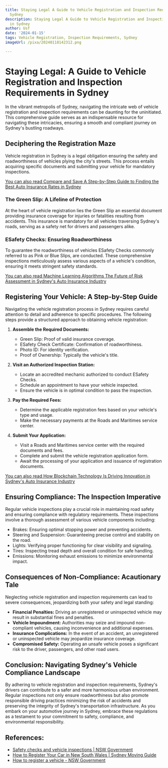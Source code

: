 ```yaml
---
title: Staying Legal A Guide to Vehicle Registration and Inspection Requirements in
  Sydney
description: Staying Legal A Guide to Vehicle Registration and Inspection Requirements
  in Sydney
author: Usf
date: '2024-01-15'
tags: Vehicle Registration, Inspection Requirements, Sydney
imageUrl: /pixa/20240118142312.png

---
```

# Staying Legal: A Guide to Vehicle Registration and Inspection Requirements in  Sydney

In the vibrant metropolis of Sydney, navigating the intricate web of vehicle registration and inspection requirements can be daunting for  the uninitiated. This comprehensive guide serves as an indispensable resource for navigating these intricacies, ensuring  a  smooth and compliant journey  on Sydney's bustling roadways.

## Deciphering the Registration Maze

Vehicle registration in Sydney  is a legal obligation ensuring the safety and roadworthiness of vehicles plying the city's streets. This process entails acquiring specific documents and submitting your vehicle for mandatory inspections.

[You can  also read Compare and Save A Step-by-Step Guide to Finding the  Best  Auto  Insurance Rates in Sydney](Compare%20and%20Save%20A%20Step-by-Step%20Guide%20to%20Finding%20the%20Best%20Auto%20Insurance%20Rates%20in%20Sydney)


### The Green Slip: A Lifeline of Protection

At the heart  of vehicle registration lies the Green Slip  an essential document providing insurance coverage for injuries or fatalities resulting  from accidents. This insurance is mandatory for all vehicles traversing Sydney's roads, serving as a safety net for drivers and passengers alike.

### ESafety Checks: Ensuring Roadworthiness

To guarantee the roadworthiness of vehicles ESafety Checks commonly referred to as Pink or Blue Slips,  are  conducted. These comprehensive inspections meticulously assess various aspects of a vehicle's condition, ensuring it meets stringent safety standards.

[You can also read  Machine Learning Algorithms The Future of Risk Assessment in Sydney's Auto Insurance Industry](Machine%20Learning%20Algorithms%20The%20Future%20of%20Risk%20Assessment%20in%20Sydney%27s%20Auto%20Insurance%20Industry)


## Registering  Your Vehicle: A Step-by-Step Guide

Navigating the vehicle registration process in Sydney requires careful attention to detail  and adherence  to specific procedures. The following steps provide a structured approach to obtaining  vehicle registration:

1. **Assemble the Required Documents:**

    - Green Slip: Proof of valid insurance coverage.
   -  ESafety  Check Certificate: Confirmation of roadworthiness.
   -  Photo ID:  For identity verification.
   - Proof of Ownership: Typically the vehicle's  title.

2. **Visit an Authorized Inspection Station:**

   - Locate an accredited mechanic authorized to conduct ESafety Checks.
    - Schedule an appointment to have your vehicle inspected.
    -  Ensure the vehicle is in optimal condition to pass the inspection.

3. **Pay the Required Fees:**

   - Determine the applicable registration fees based on your vehicle's  type  and usage.
   -  Make the necessary payments at the Roads and Maritimes service center.

4. **Submit  Your Application:**

    - Visit a Roads and Maritimes service center with  the required documents  and fees.
   - Complete and submit the vehicle registration application form.
   - Await the  processing of your application and issuance  of registration documents.

[You can also read How Blockchain Technology Is Driving Innovation in Sydney's  Auto Insurance Industry](How%20Blockchain%20Technology%20Is%20Driving%20Innovation%20in%20Sydney%27s%20Auto%20Insurance%20Industry)


## Ensuring Compliance: The Inspection Imperative

Regular  vehicle inspections play a crucial role in maintaining road safety and  ensuring compliance with  regulatory requirements. These inspections involve a thorough  assessment of various vehicle  components including:

- Brakes: Ensuring optimal stopping power and preventing accidents.
- Steering and Suspension:  Guaranteeing precise  control and stability on the road.
- Lights:  Verifying  proper  functioning for clear visibility and signaling.
- Tires: Inspecting tread depth and overall condition for safe handling.
- Emissions: Monitoring exhaust emissions to minimize environmental  impact.

## Consequences of Non-Compliance: Acautionary Tale

Neglecting vehicle registration and inspection requirements can lead to severe consequences, jeopardizing  both your safety and legal standing:

- **Financial Penalties:** Driving an unregistered or uninspected vehicle may result in substantial fines and penalties.
- **Vehicle Impoundment:** Authorities may  seize and impound non-compliant vehicles,  causing inconvenience and additional  expenses.
- **Insurance Complications:** In the event of an accident,  an unregistered or uninspected vehicle may jeopardize insurance coverage.
- **Compromised Safety:** Operating an unsafe vehicle poses a significant risk to the driver,  passengers, and other road users.

## Conclusion: Navigating Sydney's Vehicle Compliance  Landscape

By adhering  to vehicle registration and inspection requirements, Sydney's drivers can contribute to  a safer and more harmonious  urban  environment. Regular inspections not only ensure roadworthiness  but also promote responsible driving practices minimizing the risk of accidents  and preserving the integrity of Sydney's transportation infrastructure.  As you embark on your  automotive journey in Sydney, embrace these regulations as a testament to your commitment to safety, compliance, and environmental responsibility.

## References:
- [Safety checks and vehicle inspections | NSW Government](https://www.nsw.gov.au/driving-boating-and-transport/vehicle-registration/renewing-vehicle-registration/safety-checks-and-vehicle-inspections)
- [How to Register Your Car in New South Wales | Sydney Moving Guide](https://www.sydneymovingguide.com/register-vehicle-sydney/)
- [How to register a vehicle - NSW Government](https://www.nsw.gov.au/driving-boating-and-transport/vehicle-registration/how-to-register)

